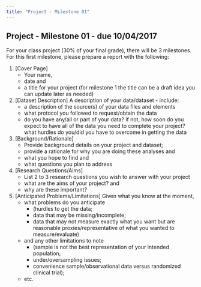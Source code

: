 ```yaml
---
title: "Project - Milestone 01"
---
```


## Project - Milestone 01 - due 10/04/2017

For your class project (30% of your final grade), there will be 3 milestones. For this first milestone, please prepare a report with the following:

1. [Cover Page] 
    - Your name, 
    - date and 
    - a title for your project (for milestone 1 the title can be a draft idea you can update later as needed)
2. [Dataset Description] A description of your data/dataset - include:
    - a description of the source(s) of your data files and elements
    - what protocol you followed to request/obtain the data
    - do you have any/all or part of your data? if not, how soon do you expect to have all of the data you need to complete your project? what hurdles do you/did you have to overcome in getting the data
3. [Background/Rationale] 
    - Provide background details on your project and dataset; 
    - provide a rationale for why you are doing these analyses and 
    - what you hope to find and 
    - what questions you plan to address
4. [Research Questions/Aims] 
    - List 2 to 3 research questions you wish to answer with your project
    - what are the aims of your project? and 
    - why are these important?
5. [Anticipated Problems/Limitations] Given what you know at the moment,
    - what problems do you anticipate 
        - (hurdles to get the data; 
        - data that may be missing/incomplete; 
        - data that may not measure exactly what you want but are reasonable proxies/representative of what you wanted to measure/evaluate)
    - and any other limitations to note 
        - (sample is not the best representation of your intended population; 
        - under/oversampling issues; 
        - convenience sample/observational data versus randomized clinical trial); 
    - etc.